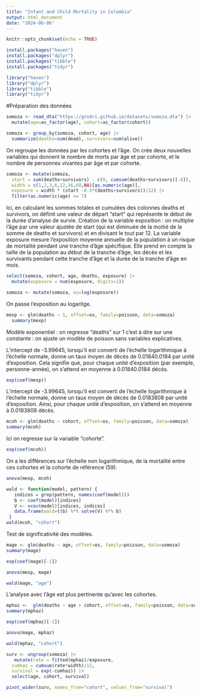 ```yaml
---
title: "Infant and Child Mortality in Colombia"
output: html_document
date: "2024-06-06"
---
```


```r
knitr::opts_chunk$set(echo = TRUE)
```


```r
install.packages("haven")
install.packages("dplyr")
install.packages("tibble")
install.packages("tidyr")
```

```r
library("haven")
library("dplyr")
library("tibble")
library("tidyr")
```

#Préparation des données

```r
somoza <- read_dta("https://grodri.github.io/datasets/somoza.dta") |>
  mutate(age=as_factor(age), cohort=as_factor(cohort))

somoza <- group_by(somoza, cohort, age) |>
  summarize(deaths=sum(dead), survivors=sum(alive))
```

On regroupe les données par les cohortes et l'âge. On crée deux nouvelles 
variables qui donnent le nombre de morts par âge et par cohorte, et le nombre de 
personnes vivantes par âge et par cohorte.

```r
somoza <- mutate(somoza, 
  start = sum(deaths+survivors) - c(0, cumsum(deaths+survivors)[-8]),
  width = c(1,2,3,6,12,36,60,NA)[as.numeric(age)],       
  exposure = width * (start -0.5*(deaths+survivors))/12) |>
  filter(as.numeric(age) <= 7)
```

Ici, en calculant les sommes totales et cumulées des colonnes deaths et 
survivors, on définit une valeur de départ "start" qui représente le début de la
durée d'analyse de survie.
Création de la variable exposition : on multiplie l'âge par une valeur ajustée 
de start (qui est diminuée de la moitié de la somme de deaths et survivors) et 
en divisant le tout par 12.
La variable exposure mesure l'exposition moyenne annuelle de la population à un 
risque de mortalité pendant une tranche d'âge spécifique. Elle prend en 
compte la taille de la population au début de la tranche d'âge, les décès et les survivants pendant cette tranche d'âge et la durée de la tranche d'âge en mois.

```r
select(somoza, cohort, age, deaths, exposure) |>
  mutate(exposure = num(exposure, digits=1))
```
```r
somoza <- mutate(somoza, os=log(exposure))
```
On passe l'exposition au logaritge.

```r
mexp <- glm(deaths ~ 1, offset=os, family=poisson, data=somoza)
  summary(mexp)

```
Modèle exponentiel : on regresse "deaths" sur 1 c'est à dire sur une constante :
on ajuste un modèle de poisson sans variables explicatives.


L'intercept de -3.99645, lorsqu'il est converti de l'échelle logarithmique à l'échelle normale, donne un taux moyen de décès de 0.01840.0184 par unité d'exposition. Cela signifie que, pour chaque unité d'exposition (par exemple, personne-année), on s'attend en moyenne à 0.01840.0184 décès.

```r
exp(coef(mexp))
```

L'intercept de -3.99645, lorsqu'il est converti de l'échelle logarithmique à l'échelle normale, donne un taux moyen de décès de 0.0183808 par unité d'exposition. Ainsi, pour chaque unité d'exposition, on s'attend en moyenne à 0.0183808 décès.

```r
mcoh <- glm(deaths ~ cohort, offset=os, family=poisson, data=somoza)
summary(mcoh)
```

Ici on regresse sur la variable "cohorte".


```r
exp(coef(mcoh))
```

On a les différences sur l'échelle non logarithmique, de la mortalité entre ces 
cohortes et la cohorte de référence (59).

```r
anova(mexp, mcoh)

```


```r
wald <- function(model, pattern) {
   indices = grep(pattern, names(coef(model)))
   b <- coef(model)[indices]
   V <- vcov(model)[indices, indices]
   data.frame(wald=t(b) %*% solve(V) %*% b)
 } 
wald(mcoh, "cohort")
```
Test de significativité des modèles.

```r
mage <- glm(deaths ~ age, offset=os, family=poisson, data=somoza)
summary(mage)
```

```r
exp(coef(mage)[-1])
```


```r
anova(mexp, mage)
```


```r
wald(mage, "age")
```

L'analyse avec l'âge est plus pertinente qu'avec les cohortes.

```r
mphaz <-  glm(deaths ~ age + cohort, offset=os, family=poisson, data=somoza)
summary(mphaz)
```

```r
exp(coef(mphaz)[-1])
```


```r
anova(mage, mphaz)
```


```r
wald(mphaz, "cohort")
```

```r
surv <- ungroup(somoza) |> 
   mutate(rate = fitted(mphaz)/exposure,
  cumhaz = cumsum(rate*width)/12,
  survival = exp(-cumhaz)) |>
  select(age, cohort, survival)

pivot_wider(surv, names_from="cohort", values_from="survival")
```

